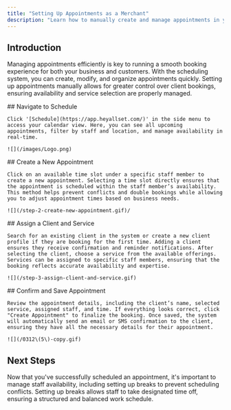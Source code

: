 ```yaml
---
title: "Setting Up Appointments as a Merchant"
description: "Learn how to manually create and manage appointments in your scheduling system. Assign clients, select services, and confirm bookings seamlessly to keep your business running smoothly."
---
```


## Introduction

Managing appointments efficiently is key to running a smooth booking experience for both your business and customers. With the scheduling system, you can create, modify, and organize appointments quickly. Setting up appointments manually allows for greater control over client bookings, ensuring availability and service selection are properly managed.

<Steps>
  <Step title="Step 1">
    ## Navigate to Schedule

    Click '[Schedule](https://app.heyallset.com/)' in the side menu to access your calendar view. Here, you can see all upcoming appointments, filter by staff and location, and manage availability in real-time.

    ![](/images/Logo.png)
  </Step>

  <Step title="Step 2">
    ## Create a New Appointment

    Click on an available time slot under a specific staff member to create a new appointment. Selecting a time slot directly ensures that the appointment is scheduled within the staff member’s availability. This method helps prevent conflicts and double bookings while allowing you to adjust appointment times based on business needs.

    ![](/step-2-create-new-appointment.gif)/
  </Step>

  <Step title="Step 3">
    ## Assign a Client and Service

    Search for an existing client in the system or create a new client profile if they are booking for the first time. Adding a client ensures they receive confirmation and reminder notifications. After selecting the client, choose a service from the available offerings. Services can be assigned to specific staff members, ensuring that the booking reflects accurate availability and expertise.

    ![](/step-3-assign-client-and-service.gif)
  </Step>

  <Step title="Step 4">
    ## Confirm and Save Appointment

    Review the appointment details, including the client’s name, selected service, assigned staff, and time. If everything looks correct, click "Create Appointment" to finalize the booking. Once saved, the system will automatically send an email or SMS confirmation to the client, ensuring they have all the necessary details for their appointment.

    ![](/0312\(5\)-copy.gif)
  </Step>
</Steps>

## Next Steps

Now that you've successfully scheduled an appointment, it's important to manage staff availability, including setting up breaks to prevent scheduling conflicts. Setting up breaks allows staff to take designated time off, ensuring a structured and balanced work schedule.